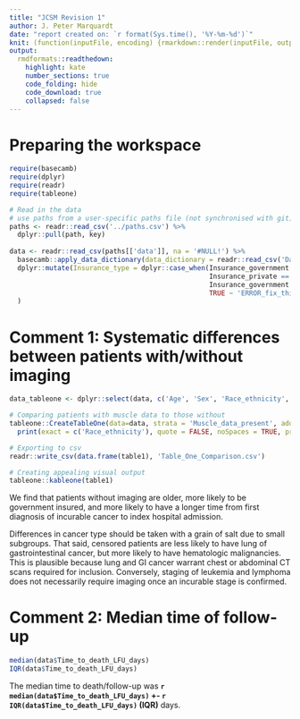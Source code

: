 ```yaml
---
title: "JCSM Revision 1"
author: J. Peter Marquardt
date: "report created on: `r format(Sys.time(), '%Y-%m-%d')`"
knit: (function(inputFile, encoding) {rmarkdown::render(inputFile, output_file = paste0("../Revision_JCSM/", format(Sys.time(), "%Y-%m-%d_%H%M"), "_revision",".html")) } )
output:
  rmdformats::readthedown:
    highlight: kate 
    number_sections: true
    code_folding: hide
    code_download: true
    collapsed: false
---
```


# Preparing the workspace

```r
require(basecamb)
require(dplyr)
require(readr)
require(tableone)

# Read in the data
# use paths from a user-specific paths file (not synchronised with git). This allows for cross-user-functionality
paths <- readr::read_csv('../paths.csv') %>%
  dplyr::pull(path, key)
  
data <- readr::read_csv(paths[['data']], na = '#NULL!') %>%
  basecamb::apply_data_dictionary(data_dictionary = readr::read_csv('Data_dictionary_revision.csv')) %>%
  dplyr::mutate(Insurance_type = dplyr::case_when(Insurance_government == 'Government-sponsored' ~ 'Government-sponsored',
                                                  Insurance_private == 'Private' ~ 'Private',
                                                  Insurance_government == 'Non-government' & Insurance_private == 'Non-private' ~ 'None',
                                                  TRUE ~ 'ERROR_fix_this')
  )

```

# Comment 1: Systematic differences between patients with/without imaging

```r
data_tableone <- dplyr::select(data, c('Age', 'Sex', 'Race_ethnicity', 'Marital_status', 'Education_level', 'Insurance_type', 'Cancer_type', 'Months_since_cancer_diagnosis', 'Charlson_comorbidity_index', 'Body_mass_index', 'Muscle_data_present'))

# Comparing patients with muscle data to those without
tableone::CreateTableOne(data=data, strata = 'Muscle_data_present', addOverall = TRUE) %>%
  print(exact = c('Race_ethnicity'), quote = FALSE, noSpaces = TRUE, printToggle = FALSE) -> table1

# Exporting to csv
readr::write_csv(data.frame(table1), 'Table_One_Comparison.csv')

# Creating appealing visual output
tableone::kableone(table1)

```

We find that patients without imaging are older, more likely to be government insured, and more likely to have a longer time from first diagnosis of incurable cancer to index hospital admission.

Differences in cancer type should be taken with a grain of salt due to small subgroups. That said, censored patients are less likely to have lung of gastrointestinal cancer, but more likely to have hematologic malignancies. This is plausible because lung and GI cancer warrant chest or abdominal CT scans required for inclusion. Conversely, staging of leukemia and lymphoma does not necessarily require imaging once an incurable stage is confirmed.

# Comment 2: Median time of follow-up

```r
median(data$Time_to_death_LFU_days)
IQR(data$Time_to_death_LFU_days)
```

The median time to death/follow-up was **`r median(data$Time_to_death_LFU_days)` +- `r IQR(data$Time_to_death_LFU_days)` (IQR)** days.
